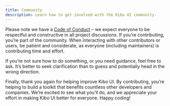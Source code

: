 ```yaml
---
title: Community
description: Learn how to get involved with the Kibo UI community.
---
```


Please note we have a [Code of Conduct](https://github.com/haydenbleasel/kibo/blob/main/.github/CODE_OF_CONDUCT.md) – we expect everyone to be respectful and constructive in all project discussions. If you’re contributing, you’re part of the community. When interacting with other contributors or users, be patient and considerate, as everyone (including maintainers) is contributing time and effort.

If you’re not sure how to do something, or you need guidance, feel free to ask. It’s better to seek clarification than to guess and potentially head in the wrong direction.

Finally, thank you again for helping improve Kibo UI. By contributing, you’re helping to build a toolkit that benefits countless other developers and companies. We’re excited to see what you’ll do, and we appreciate your effort in making Kibo UI better for everyone. Happy coding!